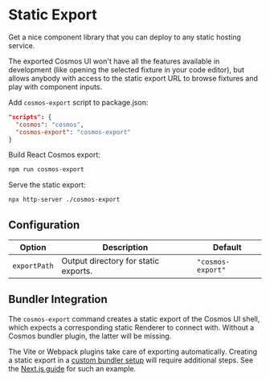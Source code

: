 
# Static Export

Get a nice component library that you can deploy to any static hosting service.

<Callout type="info">
  The exported Cosmos UI won't have all the features available in development
  (like opening the selected fixture in your code editor), but allows anybody
  with access to the static export URL to browse fixtures and play with
  component inputs.
</Callout>

Add `cosmos-export` script to package.json:

```json {3}
"scripts": {
  "cosmos": "cosmos",
  "cosmos-export": "cosmos-export"
}
```

Build React Cosmos export:

```bash
npm run cosmos-export
```

Serve the static export:

```bash
npx http-server ./cosmos-export
```

## Configuration

| Option       | Description                          | Default           |
| ------------ | ------------------------------------ | ----------------- |
| `exportPath` | Output directory for static exports. | `"cosmos-export"` |

## Bundler Integration

The `cosmos-export` command creates a static export of the Cosmos UI shell, which expects a corresponding static Renderer to connect with. Without a Cosmos bundler plugin, the latter will be missing.

The Vite or Webpack plugins take care of exporting automatically. Creating a static export in a [custom bundler setup](/docs/getting-started/custom-bundler.md) will require additional steps. See the [Next.js guide](/docs/getting-started/next.md#static-export) for such an example.
